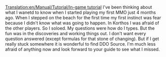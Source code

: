 [[Translation:en/Manual/Tutorial/In-game tutorial]]
I've been thinking about what I wanetd to know when I started playing my first MMO just 4 months ago.  When I stepped on the beach for the first time my first instinct was fear because I didn't know what was going to happen.  In Korthos I was afraid of the other players.  So I soloed.  My questions were  how do I  types.  But the fun was in the discoveries and working things out.  I don't want every question answered (except formulas for that stone of changing).  But if I get really stuck somewhere it is wonderful to find DDO Source.  I'm much less afraid of anything now and look forward to your guide to see what I missed.